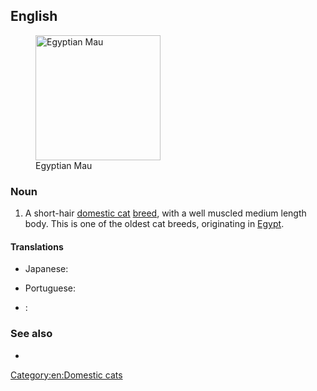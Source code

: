==English==
[[File:Mauegytiensmoke.jpg|thumb|right|200px|Egyptian Mau]]

===Noun===
{{en-noun|sg=[[Egyptian]] [[Mau]]}}

# A short-hair [[domestic cat]] [[breed]], with a well muscled medium length body. This is one of the oldest cat breeds, originating in [[Egypt]].

====Translations====
{{trans-top|Egyptian Mau}}
* Japanese: {{t|ja|エジプシャンマウ |sc=Jpan|tr=[[Ejipushan Mau]]}}
{{trans-mid}}
* Portuguese: {{t|pt|mau egípcio|m}}
{{trans-bottom}}

{{checktrans-top}}
* {{ttbc|it}}: {{t|it|gatto Egyptian Mau|m}}
{{trans-mid}}
{{trans-bottom}}

===See also===
* {{pedia}}
{{commonscat|Egyptian Mau}}

[[Category:en:Domestic cats]]